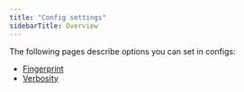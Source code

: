 ```yaml
---
title: "Config settings"
sidebarTitle: Overview
---
```


The following pages describe options you can set in configs:

* [Fingerprint](https://sensible-87.mintlify.app/senseml-reference/config-settings/fingerprint)
* [Verbosity](https://sensible-87.mintlify.app/senseml-reference/config-settings/verbosity)